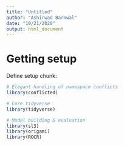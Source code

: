 ```yaml
---
title: "Untitled"
author: "Ashirwad Barnwal"
date: "10/21/2020"
output: html_document
---
```


# Getting setup
Define setup chunk:

```r
# Elegant handling of namespace conflicts
library(conflicted)

# Core tidyverse
library(tidyverse)

# Model building & evaluation
library(sl3)
library(origami)
library(ROCR)
```

